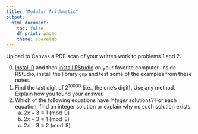 ```yaml
---
title: "Modular Arithmetic"
output:
  html_document:
    toc: false
    df_print: paged
    theme: spacelab
---
```


Upload to Canvas a PDF scan of your written work to problems 1 and 2.

0. [Install R](https://cloud.r-project.org/) and then [install RStudio](https://rstudio.com/products/rstudio/download/) on your favorite computer. Inside RStudio, install the library `gmp` and test some of the examples from these notes.
1. Find the last digit of $2^{10000}$ (i.e., the one's digit). Use any method. Explain how you found your answer.
2.  Which of the following equations have *integer* solutions? For each equation, find an integer solution or explain why no such solution exists.
    a. $2x + 3 \equiv 1 \pmod 9$
    b. $2x + 3 \equiv 1 \pmod 8$
    c. $2x + 3 \equiv 2 \pmod 8$

